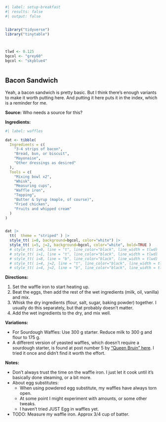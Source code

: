 

```r
#| label: setup-breakfast
#| results: false
#| output: false


library("tidyverse")
library("tinytable")



tlwd <- 0.125
bgcol <- "grey60"
bgcol <- "skyblue4"



```



## Bacon Sandwich


Yeah, a bacon sandwich is pretty basic. But I think there’s enough variants to make it worth putting here. And putting it here puts it in the index, which is a reminder for me.

**Source:** Who needs a source for this?


**Ingredients:**


```r
#| label: waffles

dat <- tibble(
  Ingredients = c(
    "3-4 strips of bacon",
    "Bread, bun, or biscuit",
    "Mayonaise",
    "Other dressings as desired"
  ),
  Tools = c(
    "Mixing bowl x2",
    "Whisk",
    "Measuring cups",
    "Waffle iron",
    "Topping",
    "Butter & Syrup (maple, of course)",
    "Fried chicken",
    "Fruits and whipped cream"
  )
)


dat |> 
  tt(  theme = "striped" ) |> 
  style_tt( i=0, background=bgcol, color="white") |> 
  style_tt( i=5, j=2, background=bgcol, color="white", bold=TRUE )
  # style_tt( i=0, line = "t", line_color="black", line_width = tlwd) |> 
  # style_tt( i=1, line = "t", line_color="black", line_width = tlwd) |> 
  # style_tt( i=8, line = "b", line_color="black", line_width = tlwd) |> 
  # style_tt( i=4, j=2, line = "t", line_color="black", line_width = tlwd )  |> 
  # style_tt( i=4, j=2, line = "b", line_color="black", line_width = tlwd )  |> 


```



**Directions:**

1. Set the waffle iron to start heating up.
2. Beat the eggs, then add the rest of the wet ingredients (milk, oil, vanilla) and mix.
3. Whisk the dry ingredients (flour, salt, sugar, baking powder) together. I usually do this separately, but that probably doesn’t matter.
4. Add the wet ingredients to the dry, and mix well.



**Variations:**

- For Sourdough Waffles: Use 300 g starter. Reduce milk to 300 g and flour to 175 g.
- A different version of yeasted waffles, which doesn’t require a sourdough starter, is found at post number 5 by [“Queen Bruin” here](https://boards.straightdope.com/t/alton-browns-waffles-were-a-little-disappointing-dopers-give-me-great-waffles/409415). I tried it once and didn’t find it worth the effort.


**Notes:**

- Don’t always trust the time on the waffle iron. I just let it cook until it’s basically done steaming, or a bit more.
- About egg substitutes:
  - When using powdered egg substitute, my waffles have always torn open.
  - At some point I might experiment with amounts, or some other tweaks.
  - I haven't tried JUST Egg in waffles yet.
  
- TODO: Measure my waffle iron. Approx 3/4 cup of batter.



